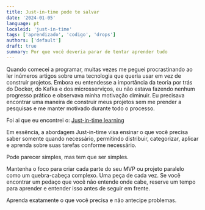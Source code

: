 ```yaml
---
title: Just-in-time pode te salvar
date: '2024-01-05'
language: pt
localeid: 'just-in-time'
tags: ['aprendizado', 'codigo', 'drops']
authors: ['default']
draft: true
summary: Por que você deveria parar de tentar aprender tudo
---  
```


Quando comecei a programar, muitas vezes me peguei procrastinando ao ler inúmeros 
artigos sobre uma tecnologia que queria usar em vez de construir projetos. Embora
eu entendesse a importância da teoria por trás do Docker, do Kafka e dos microsserviços,
eu não estava fazendo nenhum progresso prático e observava minha motivação diminuir.
Eu precisava encontrar uma maneira de construir meus projetos sem me prender
a pesquisas e me manter motivado durante todo o processo.

Foi ai que eu encontrei o: [Just-in-time learning](https://en.wikipedia.org/wiki/Just-in-time_learning)

Em essência, a abordagem Just-in-time visa ensinar o que você precisa saber
somente quando necessário, permitindo distribuir, categorizar, aplicar e
aprenda sobre suas tarefas conforme necessário.

Pode parecer simples, mas tem que ser simples.

Mantenha o foco para criar cada parte do seu MVP ou projeto paralelo como um 
quebra-cabeça complexo. Uma peça de cada vez. Se você encontrar um pedaço
que você não entende onde cabe, reserve um tempo para aprender e entender
isso antes de seguir em frente.

Aprenda exatamente o que você precisa e não antecipe problemas.
